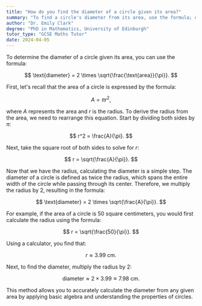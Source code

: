 ```yaml
---
title: "How do you find the diameter of a circle given its area?"
summary: "To find a circle's diameter from its area, use the formula; diameter = 2 × √(area/π)."
author: "Dr. Emily Clark"
degree: "PhD in Mathematics, University of Edinburgh"
tutor_type: "GCSE Maths Tutor"
date: 2024-04-05
---
```


To determine the diameter of a circle given its area, you can use the formula:

$$
\text{diameter} = 2 \times \sqrt{\frac{\text{area}}{\pi}}.
$$

First, let's recall that the area of a circle is expressed by the formula:

$$
A = \pi r^2,
$$

where $A$ represents the area and $r$ is the radius. To derive the radius from the area, we need to rearrange this equation. Start by dividing both sides by $\pi$:

$$
r^2 = \frac{A}{\pi}.
$$

Next, take the square root of both sides to solve for $r$:

$$
r = \sqrt{\frac{A}{\pi}}.
$$

Now that we have the radius, calculating the diameter is a simple step. The diameter of a circle is defined as twice the radius, which spans the entire width of the circle while passing through its center. Therefore, we multiply the radius by $2$, resulting in the formula:

$$
\text{diameter} = 2 \times \sqrt{\frac{A}{\pi}}.
$$

For example, if the area of a circle is $50$ square centimeters, you would first calculate the radius using the formula:

$$
r = \sqrt{\frac{50}{\pi}}.
$$

Using a calculator, you find that:

$$
r \approx 3.99 \text{ cm}.
$$

Next, to find the diameter, multiply the radius by $2$:

$$
\text{diameter} \approx 2 \times 3.99 \approx 7.98 \text{ cm}.
$$

This method allows you to accurately calculate the diameter from any given area by applying basic algebra and understanding the properties of circles.
    